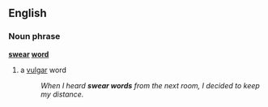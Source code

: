 ==English==
===Noun phrase===
'''[[swear]] [[word]]'''
#a [[vulgar]] word
#:''When I heard '''swear words''' from the next room, I decided to keep my distance.''